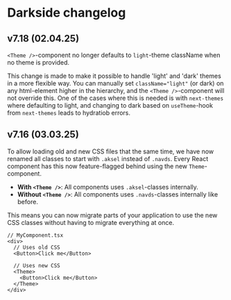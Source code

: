
<Meta title="Docs/Become a Pilot team/5.Changelog" />

# Darkside changelog

## v7.18 (02.04.25)

`<Theme />`-component no longer defaults to `light`-theme className when no theme is provided.

This change is made to make it possible to handle 'light' and 'dark' themes in a more flexible way. You can manually set `className="light"` (or dark) on any html-element higher in the hierarchy, and the `<Theme />`-component will not override this.
One of the cases where this is needed is with `next-themes` where defaulting to light, and changing to dark based on `useTheme`-hook from `next-themes` leads to hydratiob errors.

## v7.16 (03.03.25)

To allow loading old and new CSS files that the same time, we have now renamed all classes to start with `.aksel` instead of `.navds`.
Every React component has this now feature-flagged behind using the new `Theme`-component.

- **With `<Theme />`**: All components uses `.aksel`-classes internally.
- **Without `<Theme />`**: All components uses `.navds`-classes internally like before.

This means you can now migrate parts of your application to use the new CSS classes without having to migrate everything at once.

```
// MyComponent.tsx
<div>
  // Uses old CSS
  <Button>Click me</Button>

  // Uses new CSS
  <Theme>
    <Button>Click me</Button>
  </Theme>
</div>
```
